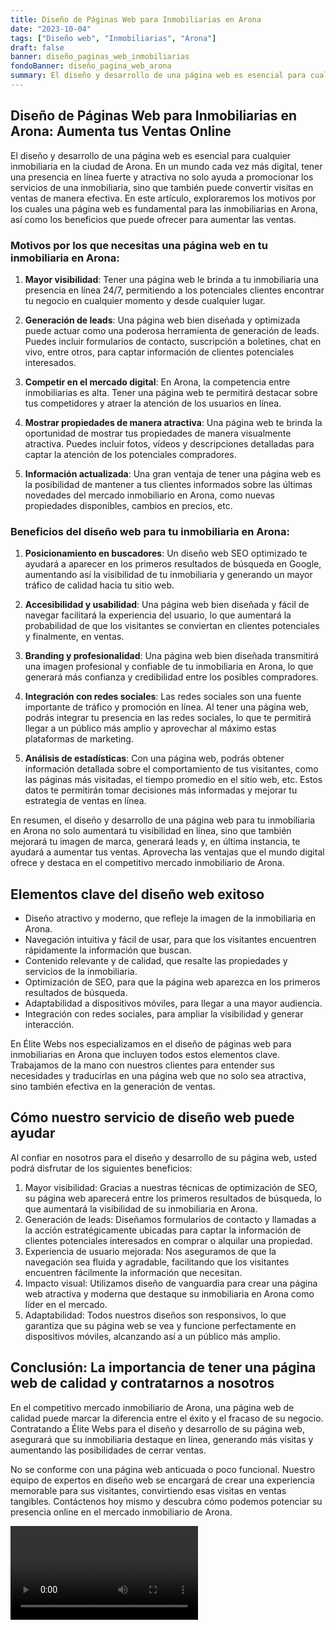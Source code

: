 ```yaml
---
title: Diseño de Páginas Web para Inmobiliarias en Arona
date: "2023-10-04"
tags: ["Diseño web", "Inmobiliarias", "Arona"]
draft: false
banner: diseño_paginas_web_inmobiliarias
fondoBanner: diseño_pagina_web_arona
summary: El diseño y desarrollo de una página web es esencial para cualquier inmobiliaria en la ciudad de Arona. En un mundo cada vez más digital, tener una presencia en línea fuerte y atractiva no solo ayuda a promocionar los servicios de una inmobiliaria, sino que también puede convertir visitas en ventas de manera efectiva. En este artículo, exploraremos los motivos por los cuales una página web es fundamental para las inmobiliarias en Arona, así como los beneficios que puede ofrecer para aumentar las ventas.
---
```



## Diseño de Páginas Web para Inmobiliarias en Arona: Aumenta tus Ventas Online

El diseño y desarrollo de una página web es esencial para cualquier inmobiliaria en la ciudad de Arona. En un mundo cada vez más digital, tener una presencia en línea fuerte y atractiva no solo ayuda a promocionar los servicios de una inmobiliaria, sino que también puede convertir visitas en ventas de manera efectiva. En este artículo, exploraremos los motivos por los cuales una página web es fundamental para las inmobiliarias en Arona, así como los beneficios que puede ofrecer para aumentar las ventas.

### Motivos por los que necesitas una página web en tu inmobiliaria en Arona:

1. **Mayor visibilidad**: Tener una página web le brinda a tu inmobiliaria una presencia en línea 24/7, permitiendo a los potenciales clientes encontrar tu negocio en cualquier momento y desde cualquier lugar.

2. **Generación de leads**: Una página web bien diseñada y optimizada puede actuar como una poderosa herramienta de generación de leads. Puedes incluir formularios de contacto, suscripción a boletines, chat en vivo, entre otros, para captar información de clientes potenciales interesados.

3. **Competir en el mercado digital**: En Arona, la competencia entre inmobiliarias es alta. Tener una página web te permitirá destacar sobre tus competidores y atraer la atención de los usuarios en línea.

4. **Mostrar propiedades de manera atractiva**: Una página web te brinda la oportunidad de mostrar tus propiedades de manera visualmente atractiva. Puedes incluir fotos, vídeos y descripciones detalladas para captar la atención de los potenciales compradores.

5. **Información actualizada**: Una gran ventaja de tener una página web es la posibilidad de mantener a tus clientes informados sobre las últimas novedades del mercado inmobiliario en Arona, como nuevas propiedades disponibles, cambios en precios, etc.

### Beneficios del diseño web para tu inmobiliaria en Arona:

1. **Posicionamiento en buscadores**: Un diseño web SEO optimizado te ayudará a aparecer en los primeros resultados de búsqueda en Google, aumentando así la visibilidad de tu inmobiliaria y generando un mayor tráfico de calidad hacia tu sitio web.

2. **Accesibilidad y usabilidad**: Una página web bien diseñada y fácil de navegar facilitará la experiencia del usuario, lo que aumentará la probabilidad de que los visitantes se conviertan en clientes potenciales y finalmente, en ventas.

3. **Branding y profesionalidad**: Una página web bien diseñada transmitirá una imagen profesional y confiable de tu inmobiliaria en Arona, lo que generará más confianza y credibilidad entre los posibles compradores.

4. **Integración con redes sociales**: Las redes sociales son una fuente importante de tráfico y promoción en línea. Al tener una página web, podrás integrar tu presencia en las redes sociales, lo que te permitirá llegar a un público más amplio y aprovechar al máximo estas plataformas de marketing.

5. **Análisis de estadísticas**: Con una página web, podrás obtener información detallada sobre el comportamiento de tus visitantes, como las páginas más visitadas, el tiempo promedio en el sitio web, etc. Estos datos te permitirán tomar decisiones más informadas y mejorar tu estrategia de ventas en línea.

En resumen, el diseño y desarrollo de una página web para tu inmobiliaria en Arona no solo aumentará tu visibilidad en línea, sino que también mejorará tu imagen de marca, generará leads y, en última instancia, te ayudará a aumentar tus ventas. Aprovecha las ventajas que el mundo digital ofrece y destaca en el competitivo mercado inmobiliario de Arona.

<GifSeo />

<Cta />

## Elementos clave del diseño web exitoso

- Diseño atractivo y moderno, que refleje la imagen de la inmobiliaria en Arona.
- Navegación intuitiva y fácil de usar, para que los visitantes encuentren rápidamente la información que buscan.
- Contenido relevante y de calidad, que resalte las propiedades y servicios de la inmobiliaria.
- Optimización de SEO, para que la página web aparezca en los primeros resultados de búsqueda.
- Adaptabilidad a dispositivos móviles, para llegar a una mayor audiencia.
- Integración con redes sociales, para ampliar la visibilidad y generar interacción.

En Élite Webs nos especializamos en el diseño de páginas web para inmobiliarias en Arona que incluyen todos estos elementos clave. Trabajamos de la mano con nuestros clientes para entender sus necesidades y traducirlas en una página web que no solo sea atractiva, sino también efectiva en la generación de ventas.

## Cómo nuestro servicio de diseño web puede ayudar

Al confiar en nosotros para el diseño y desarrollo de su página web, usted podrá disfrutar de los siguientes beneficios:

1. Mayor visibilidad: Gracias a nuestras técnicas de optimización de SEO, su página web aparecerá entre los primeros resultados de búsqueda, lo que aumentará la visibilidad de su inmobiliaria en Arona.
2. Generación de leads: Diseñamos formularios de contacto y llamadas a la acción estratégicamente ubicadas para captar la información de clientes potenciales interesados en comprar o alquilar una propiedad.
3. Experiencia de usuario mejorada: Nos aseguramos de que la navegación sea fluida y agradable, facilitando que los visitantes encuentren fácilmente la información que necesitan.
4. Impacto visual: Utilizamos diseño de vanguardia para crear una página web atractiva y moderna que destaque su inmobiliaria en Arona como líder en el mercado.
5. Adaptabilidad: Todos nuestros diseños son responsivos, lo que garantiza que su página web se vea y funcione perfectamente en dispositivos móviles, alcanzando así a un público más amplio.

## Conclusión: La importancia de tener una página web de calidad y contratarnos a nosotros

En el competitivo mercado inmobiliario de Arona, una página web de calidad puede marcar la diferencia entre el éxito y el fracaso de su negocio. Contratando a Élite Webs para el diseño y desarrollo de su página web, asegurará que su inmobiliaria destaque en línea, generando más visitas y aumentando las posibilidades de cerrar ventas.

No se conforme con una página web anticuada o poco funcional. Nuestro equipo de expertos en diseño web se encargará de crear una experiencia memorable para sus visitantes, convirtiendo esas visitas en ventas tangibles. Contáctenos hoy mismo y descubra cómo podemos potenciar su presencia online en el mercado inmobiliario de Arona.

<Video />

<CtaBot job="Inmobiliarias" city="Arona" />

<Gmaps query="Arona+españa+maps" />
